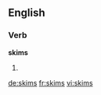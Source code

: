 ==English==

===Verb===
'''skims'''

# {{third-person singular of|skim}}

[[de:skims]]
[[fr:skims]]
[[vi:skims]]